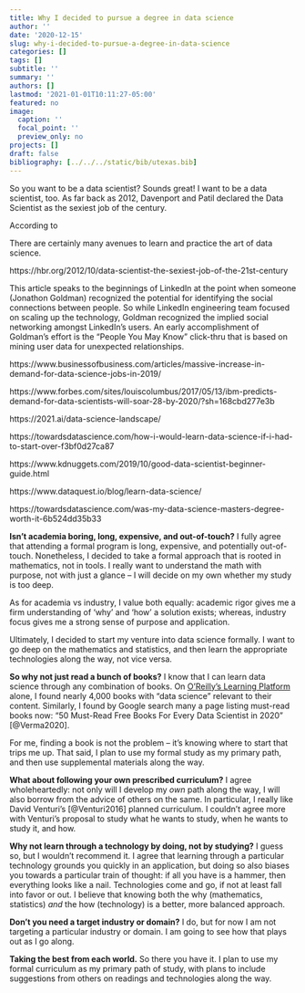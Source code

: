 ```yaml
---
title: Why I decided to pursue a degree in data science
author: ''
date: '2020-12-15'
slug: why-i-decided-to-pursue-a-degree-in-data-science
categories: []
tags: []
subtitle: ''
summary: ''
authors: []
lastmod: '2021-01-01T10:11:27-05:00'
featured: no
image:
  caption: ''
  focal_point: ''
  preview_only: no
projects: []
draft: false
bibliography: [../../../static/bib/utexas.bib]
---
```


So you want to be a data scientist? Sounds great! I want to be a data scientist, too. As far back as 2012, Davenport and Patil declared the Data Scientist as the sexiest job of the century.

According to 

There are certainly many avenues to learn and practice the art of data science.

https://hbr.org/2012/10/data-scientist-the-sexiest-job-of-the-21st-century

This article speaks to the beginnings of LinkedIn at the point when someone (Jonathon Goldman) recognized the potential for identifying the social connections between people. So while LinkedIn engineering team focused on scaling up the technology, Goldman recognized the implied social networking amongst LinkedIn's users. An early accomplishment of Goldman's effort is the "People You May Know" click-thru that is based on mining user data for unexpected relationships.




https://www.businessofbusiness.com/articles/massive-increase-in-demand-for-data-science-jobs-in-2019/

https://www.forbes.com/sites/louiscolumbus/2017/05/13/ibm-predicts-demand-for-data-scientists-will-soar-28-by-2020/?sh=168cbd277e3b

https://2021.ai/data-science-landscape/

https://towardsdatascience.com/how-i-would-learn-data-science-if-i-had-to-start-over-f3bf0d27ca87

https://www.kdnuggets.com/2019/10/good-data-scientist-beginner-guide.html

https://www.dataquest.io/blog/learn-data-science/

https://towardsdatascience.com/was-my-data-science-masters-degree-worth-it-6b524dd35b33

**Isn't academia boring, long, expensive, and out-of-touch?** I fully agree that attending a formal program is long, expensive, and potentially out-of-touch. Nonetheless, I decided to take a formal approach that is rooted in mathematics, not in tools. I really want to understand the math with purpose, not with just a glance -- I will decide on my own whether my study is too deep.  

As for academia vs industry, I value both equally: academic rigor gives me a firm understanding of 'why' and 'how' a solution exists; whereas, industry focus gives me a strong sense of purpose and application.

Ultimately, I decided to start my venture into data science formally. I want to go deep on the mathematics and statistics, and then learn the appropriate technologies along the way, not vice versa.

**So why not just read a bunch of books?** I know that I can learn data science through any combination of books. On [O'Reilly's Learning Platform](https://www.oreilly.com/) alone, I found nearly 4,000 books with "data science" relevant to their content. Similarly, I found by Google search many a page listing must-read books now: "50 Must-Read Free Books For Every Data Scientist in 2020" [@Verma2020]. 

For me, finding a book is not the problem -- it's knowing where to start that trips me up. That said, I plan to use my formal study as my primary path, and then use supplemental materials along the way.

**What about following your own prescribed curriculum?** I agree wholeheartedly: not only will I develop my *own* path along the way, I will also borrow from the advice of others on the same. In particular, I really like David Venturi's [@Venturi2016] planned curriculum. I couldn't agree more with Venturi's proposal to study what he wants to study, when he wants to study it, and how.

**Why not learn through a technology by doing, not by studying?** I guess so, but I wouldn't recommend it. I agree that learning through a particular technology grounds you quickly in an application, but doing so also biases you towards a particular train of thought: if all you have is a hammer, then everything looks like a nail. Technologies come and go, if not at least fall into favor or out. I believe that knowing both the why (mathematics, statistics) *and* the how (technology) is a better, more balanced approach.

**Don't you need a target industry or domain?** I do, but for now I am not targeting a particular industry or domain. I am going to see how that plays out as I go along.

**Taking the best from each world.** So there you have it. I plan to use my formal curriculum as my primary path of study, with plans to include suggestions from others on readings and technologies along the way. 

